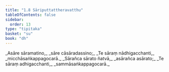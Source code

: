 ```yaml
---
title: "1.8 Sāriputtattheravatthu"
tableOfContents: false
sidebar:
  order: 13
type: "tipitaka"
basket: "su"
book: "dh"
---
```



<DynamicBreadcrumb />

<Division number="11" book="dh">

<Paragraph number="12" type="verses" book="dh">
_Asāre sāramatino,_  
_sāre cāsāradassino;_  
_Te sāraṃ nādhigacchanti,_  
_micchāsaṅkappagocarā._  

</Paragraph>

</Division>
<Division number="12" book="dh">

<Paragraph number="13" type="verses" book="dh">
_Sārañca sārato ñatvā,_  
_asārañca asārato;_  
_Te sāraṃ adhigacchanti,_  
_sammāsaṅkappagocarā._
</Paragraph>
</Division>